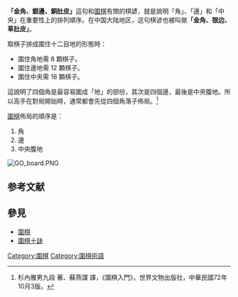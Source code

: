 '''「金角、銀邊、銅肚皮」'''這句和[[圍棋|圍棋]]有關的棋諺，就是說明「角」、「邊」和「中央」在重要性上的排列順序。在中国大陆地区，这句棋谚也被叫做'''「金角、银边、草肚皮」'''。

取棋子排成圍住十二目地的形態時：
*圍住角地需 8 顆棋子。
*圍住邊地需 12 顆棋子。
*圍住中央需 18 顆棋子。

這說明了四個角是最容易圍成「地」的部份，其次是四個邊，最後是中央腹地。所以高手在對局開始時，通常都會先從四個角落子佈局。<ref name="iGO">杉內雅男九段 著、蘇燕謀 譯，《圍棋入門》，世界文物出版社，中華民國72年10月3版。</ref><!--出版社於書籍封面誤植作者為「杉內雅南」，應為「杉內雅男」之誤。-->

[[圍棋|圍棋]]佈局的順序是：
#角
#邊
#中央腹地

[[File:GO_board.PNG|thumb]]{{clear}}

== 参考文献 ==
{{Reflist}}

== 參見 ==
*[[圍棋|圍棋]]
*[[圍棋十訣|圍棋十訣]]
{{圍棋術語}}

[[Category:圍棋|Category:圍棋]]
[[Category:圍棋術語|Category:圍棋術語]]